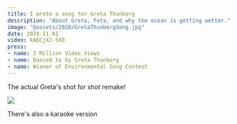 ```yaml
---
title: I wrote a song for Greta Thunberg
description: "About Greta, Feta, and why the ocean is getting wetter."
image: "@assets/2020/GretaThunbergSong.jpg"
date: 2020-11-01
video: kAECjXJ-5X0
press:
- name: 3 Million Video Views
- name: Danced to by Greta Thunberg
- name: Winner of Environmental Song Contest  
---
```


The actual Greta's shot for shot remake!
<OptimizedYouTube id="xdwXHTJyq94" poster="@assets/2020/greta-remake.jpg" />

![](@assets/2020/gretareel.jpg)

There's also a karaoke version
<OptimizedYouTube id="ZfyAKe_vrYE" />
